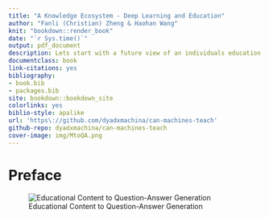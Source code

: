 ```yaml
--- 
title: "A Knowledge Ecosystem - Deep Learning and Education"
author: "Fanli (Christian) Zheng & Haohan Wang"
knit: "bookdown::render_book"
date: "`r Sys.time()`"
output: pdf_document
description: Lets start with a future view of an individuals education. Many of us have used the internet to educate ourselves with the abundance of medium to high quality videos, papers, articles, podcasts and how-tos being uploaded from numerous individuals, groups, and institutions like never before. Let us imagine that all of what you have learned online, throughout the entirety of your life, from the hundreds of Youtube videos, Wikipedia articles, Nature papers, and podcasts you've read, watched, or listened to, were all added structurally to your education journey and what if that could be consolidated into what we might call a digital education footprint. 
documentclass: book
link-citations: yes
bibliography:
- book.bib
- packages.bib
site: bookdown::bookdown_site
colorlinks: yes
biblio-style: apalike
url: 'https\://github.com/dyadxmachina/can-machines-teach'
github-repo: dyadxmachina/can-machines-teach
cover-image: img/MtoQA.png
---
```


# Preface {-}
![ Educational Content to Question-Answer Generation ](img/MtoQA.png)

